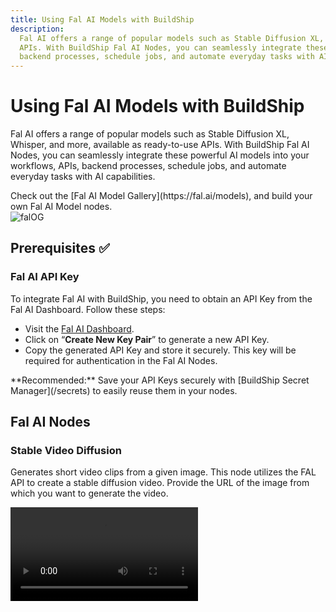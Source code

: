 ```yaml
---
title: Using Fal AI Models with BuildShip
description:
  Fal AI offers a range of popular models such as Stable Diffusion XL, Whisper, and more, available as ready-to-use
  APIs. With BuildShip Fal AI Nodes, you can seamlessly integrate these powerful AI models into your workflows, APIs,
  backend processes, schedule jobs, and automate everyday tasks with AI capabilities.
---
```


# Using Fal AI Models with BuildShip


Fal AI offers a range of popular models such as Stable Diffusion XL, Whisper, and more, available as ready-to-use APIs.
With BuildShip Fal AI Nodes, you can seamlessly integrate these powerful AI models into your workflows, APIs, backend
processes, schedule jobs, and automate everyday tasks with AI capabilities.

<Callout emoji='🚀'>
  Check out the [Fal AI Model Gallery](https://fal.ai/models), and build your own Fal AI Model nodes.
</Callout>

<br />
<Image src={falOG} alt='falOG' caption='hello' width={1200} />

## Prerequisites ✅

### Fal AI API Key

To integrate Fal AI with BuildShip, you need to obtain an API Key from the Fal AI Dashboard. Follow these steps:

- Visit the [Fal AI Dashboard](https://www.fal.ai/dashboard).
- Click on “**Create New Key Pair**” to generate a new API Key.
- Copy the generated API Key and store it securely. This key will be required for authentication in the Fal AI Nodes.

<Callout type='info'>
  **Recommended:** Save your API Keys securely with [BuildShip Secret Manager](/secrets) to easily reuse them in your
  nodes.
</Callout>

## Fal AI Nodes

### Stable Video Diffusion

Generates short video clips from a given image. This node utilizes the FAL API to create a stable diffusion video.
Provide the URL of the image from which you want to generate the video.

<Video src='/integrations/developer-tools/FalVideo.mov' />

### Stable Diffusion XL Image Generator

Generates an image based on a given prompt using Stable Diffusion XL Image Generator. Input the prompt to guide the
image generation process.

<Image src={falStable} alt='falStable' width={1200} />

**SAMPLE PROMPT:**

```
photo of a rhino dressed suit and tie sitting at a table in a bar with a bar stools, award winning photography, Elke vogelsang
```

### Generate Animation

Generates animations based on a prompt using the AnimateDiff Fal AI Model. Specify the prompt to define the content and
style of the animation.

<Video src='/integrations/developer-tools/FalAnimate.mov' />

**Sample Prompt:**

```
masterpiece, best quality, 1girl, solo, cherry blossoms, hanami, pink flower, white flower, spring season, wisteria, petals, flower, plum blossoms, outdoors, falling petals, white hair, black eyes
```

### Whisper Speech to Text

Converts speech to text using Fal AI's Whisper model. Input the URL of the audio file that needs to be transcribed.

**TIP 💡:** To use your own audio file, upload it to the BuildShip Storage Manager and obtain the "Public Download URL"
to be used as the Audio URL.

<Image src={falWhisper} alt='falWhisper' width={1200} />

### Text to Image Generator

Generates images from text using the Fooocus model by Fal AI. Provide the text prompt to generate the corresponding
image.

<Image src={falImage} alt='falImage' width={1200} />

**Sample Prompt:**

```
photo of a panda dressed suit and tie sitting at a table in a bar with a bar stools
```
